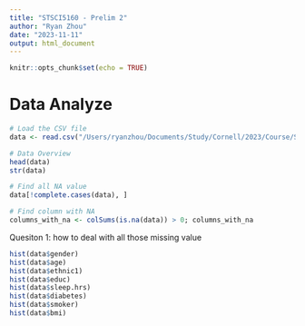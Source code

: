 ```yaml
---
title: "STSCI5160 - Prelim 2"
author: "Ryan Zhou"
date: "2023-11-11"
output: html_document
---
```


```r
knitr::opts_chunk$set(echo = TRUE)
```

# Data Analyze
```r
# Load the CSV file
data <- read.csv("/Users/ryanzhou/Documents/Study/Cornell/2023/Course/STSCI 5160/Prelim/final_cardiac_data.csv")

# Data Overview
head(data)
str(data)

# Find all NA value
data[!complete.cases(data), ]

# Find column with NA
columns_with_na <- colSums(is.na(data)) > 0; columns_with_na
```

Quesiton 1:
how to deal with all those missing value

```r
hist(data$gender)
hist(data$age)
hist(data$ethnic1)
hist(data$educ)
hist(data$sleep.hrs)
hist(data$diabetes)
hist(data$smoker)
hist(data$bmi)
```

